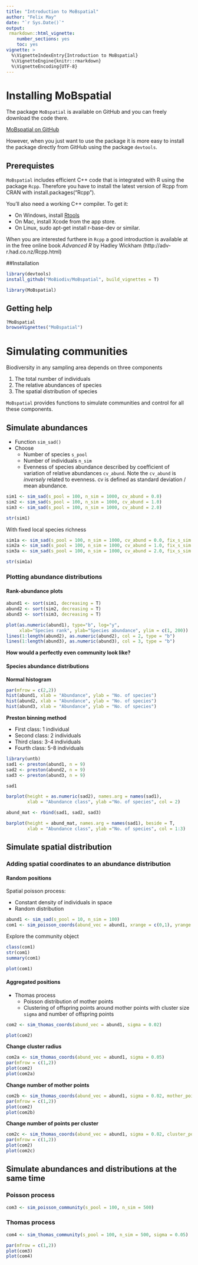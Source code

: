 ```yaml
---
title: "Introduction to MoBspatial"
author: "Felix May"
date: "`r Sys.Date()`"
output:
 rmarkdown::html_vignette:
    number_sections: yes
    toc: yes
vignette: >
  %\VignetteIndexEntry{Introduction to MoBspatial}
  %\VignetteEngine{knitr::rmarkdown}
  %\VignetteEncoding{UTF-8}
---
```


# Installing MoBspatial

The package `MoBspatial` is available on GitHub and you can freely download 
the code there.

[MoBspatial on GitHub](https://github.com/MoBiodiv/MoBspatial)

However, when you just want to use the package it is more easy to install the 
package directly from GitHub using the package `devtools`.

## Prerequistes

`MoBspatial` includes efficient C++ code that is integrated with R using the 
package `Rcpp`. Therefore you have to install the latest version of Rcpp 
from CRAN with install.packages("Rcpp").

You’ll also need a working C++ compiler. To get it:

* On Windows, install [Rtools](https://cran.r-project.org/bin/windows/Rtools/Rtools34.exe)
* On Mac, install Xcode from the app store.
* On Linux, sudo apt-get install r-base-dev or similar.

When you are interested furthere in `Rcpp` a good introduction is available at
in the free online book *Advanced R* by Hadley Wickham
(http://adv-r.had.co.nz/Rcpp.html)

##Installation

```r
library(devtools)
install_github("MoBiodiv/MoBspatial", build_vignettes = T)
```

```r
library(MoBspatial)
```

## Getting help

```r
?MoBspatial
browseVignettes("MoBspatial")
```

# Simulating communities

Biodiversity in any sampling area depends on three components

1. The total number of individuals
2. The relative abundances of species
3. The spatial distribution of species

`MoBspatial` provides functions to simulate communities and control for all 
these components.

## Simulate abundances

* Function `sim_sad()`
* Choose
    + Number of species `s_pool`
    + Number of individuals `n_sim`
    + Evenness of species abundance described by coefficient of variation of relative
    abundances `cv_abund`. Note the `cv_abund` is *inversely* related to evenness.
    cv is defined as standard deviation / mean abundance.
    
```r
sim1 <- sim_sad(s_pool = 100, n_sim = 1000, cv_abund = 0.0)
sim2 <- sim_sad(s_pool = 100, n_sim = 1000, cv_abund = 1.0)
sim3 <- sim_sad(s_pool = 100, n_sim = 1000, cv_abund = 2.0)
```

```r
str(sim1)
```

With fixed local species richness

```r
sim1a <- sim_sad(s_pool = 100, n_sim = 1000, cv_abund = 0.0, fix_s_sim = T)
sim2a <- sim_sad(s_pool = 100, n_sim = 1000, cv_abund = 1.0, fix_s_sim = T)
sim3a <- sim_sad(s_pool = 100, n_sim = 1000, cv_abund = 2.0, fix_s_sim = T)
```

```r
str(sim1a)
```

### Plotting abundance distributions

#### Rank-abundance plots

```r
abund1 <- sort(sim1, decreasing = T)
abund2 <- sort(sim2, decreasing = T)
abund3 <- sort(sim3, decreasing = T)
```

```r
plot(as.numeric(abund1), type="b", log="y",
     xlab="Species rank", ylab="Species abundance", ylim = c(1, 200))
lines(1:length(abund2), as.numeric(abund2), col = 2, type = "b")
lines(1:length(abund3), as.numeric(abund3), col = 3, type = "b")
```

**How would a perfectly even community look like?**

#### Species abundance distributions

**Normal histogram**

```r
par(mfrow = c(2,2))
hist(abund1, xlab = "Abundance", ylab = "No. of species")
hist(abund2, xlab = "Abundance", ylab = "No. of species")
hist(abund3, xlab = "Abundance", ylab = "No. of species")
```

**Preston binning method**

* First class: 1 individual
* Second class: 2 individuals
* Third class: 3-4 individuals
* Fourth class: 5-8 individuals

```r
library(untb)
sad1 <- preston(abund1, n = 9)
sad2 <- preston(abund2, n = 9)
sad3 <- preston(abund3, n = 9)

sad1
```

```r
barplot(height = as.numeric(sad2), names.arg = names(sad1),
        xlab = "Abundance class", ylab ="No. of species", col = 2)
```

```r

abund_mat <- rbind(sad1, sad2, sad3)

barplot(height = abund_mat, names.arg = names(sad1), beside = T,
        xlab = "Abundance class", ylab ="No. of species", col = 1:3)
```

## Simulate spatial distribution

### Adding spatial coordinates to an abundance distribution

#### Random positions

Spatial poisson process: 

* Constant density of individuals in space
* Random distribution

```r
abund1 <- sim_sad(s_pool = 10, n_sim = 100)
com1 <- sim_poisson_coords(abund_vec = abund1, xrange = c(0,1), yrange = c(0,1))
```

Explore the community object

```r
class(com1)
str(com1)
summary(com1)
```

```r
plot(com1)
```

#### Aggregated positions

* Thomas process
   + Poisson distribution of mother points
   + Clustering of offspring points around mother points with cluster size `sigma`
   and number of offspring points

```r
com2 <- sim_thomas_coords(abund_vec = abund1, sigma = 0.02)
```


```r
plot(com2)
```

**Change cluster radius**

```r
com2a <- sim_thomas_coords(abund_vec = abund1, sigma = 0.05)
par(mfrow = c(1,2))
plot(com2)
plot(com2a)
```

**Change number of mother points**

```r
com2b <- sim_thomas_coords(abund_vec = abund1, sigma = 0.02, mother_points = 1)
par(mfrow = c(1,2))
plot(com2)
plot(com2b)
```

**Change number of points per cluster**

```r
com2c <- sim_thomas_coords(abund_vec = abund1, sigma = 0.02, cluster_points = 10)
par(mfrow = c(1,2))
plot(com2)
plot(com2c)
```

## Simulate abundances and distributions at the same time

### Poisson process

```r
com3 <- sim_poisson_community(s_pool = 100, n_sim = 500)
```

### Thomas process

```r
com4 <- sim_thomas_community(s_pool = 100, n_sim = 500, sigma = 0.05)
```

```r
par(mfrow = c(1,2))
plot(com3)
plot(com4)
```

